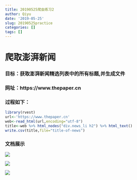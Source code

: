 ```yaml
---
title: 20190525爬虫练习2
author: Qiyu
date: '2019-05-25'
slug: 20190525practice
categories: []
tags: []
---
```

# 爬取澎湃新闻

### 目标：获取澎湃新闻精选列表中的所有标题,并生成文件
### 网址：https://www.thepaper.cn
### 过程如下：
```r
library(rvest)
url<-'https://www.thepaper.cn'
web<-read_html(url,encoding="utf-8")
title<-web %>% html_nodes("div.news_li h2") %>% html_text()
write.csv(title,file="title-of-news") 
```
### 文档展示
![](/Users/qiyu/Desktop/1.png)

![](/Users/qiyu/Desktop/2.png)

![](/Users/qiyu/Desktop/3.png)